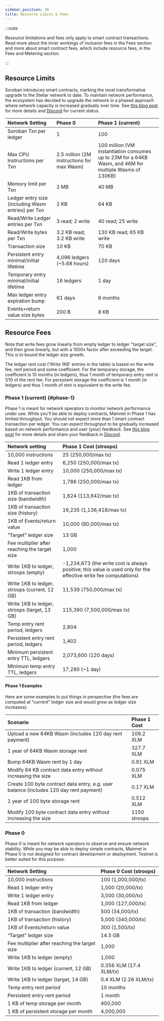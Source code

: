 ```yaml
---
sidebar_position: 30
title: Resource Limits & Fees
---
```


:::note

Resource limitations and fees only apply to smart contract transactions. Read more about the inner workings of inclusion fees in the Fees section and more about smart contract fees, which include resource fees, in the Fees and Metering section.

:::

## Resource Limits

Soroban introduces smart contracts, marking the most transformative upgrade to the Stellar network to date. To maintain network performance, the ecosystem has decided to upgrade the network in a phased approach where network capacity is increased gradually over time. See [this blog post](https://stellar.org/blog/developers/the-stellar-network-s-phased-rollout-of-smart-contracts-the-road-to-mainnet) for more details and [Discord](https://discord.com/invite/zVYdY3ktTn) for current status.

| Network Setting | Phase 0 | Phase 1 (current) |
| :-- | :-- | :-- |
| Soroban Txn per ledger | 1 | 100 |
| Max CPU Instructions per Txn | 2.5 million (2M instructions for max Wasm) | 100 million (VM instantiation consumes up to 23M for a 64KB Wasm, and 46M for multiple Wasms of 130KB) |
| Memory limit per Txn | 2 MB | 40 MB |
| Ledger entry size (including Wasm entries) per Txn | 2 KB | 64 KB |
| Read/Write Ledger entries per Txn | 3 read; 2 write | 40 read; 25 write |
| Read/Write bytes per Txn | 3.2 KB read; 3.2 KB write | 130 KB read; 65 KB write |
| Transaction size | 10 KB | 70 KB |
| Persistent entry minimal/initial lifetime | 4,096 ledgers (~5.68 hours) | 120 days |
| Temporary entry minimal/initial lifetime | 16 ledgers | 1 day |
| Max ledger entry expiration bump | 61 days | 6 months |
| Events+return value size bytes | 200 B | 8 KB |

## Resource Fees

Note that write fees grow linearly from empty ledger to ledger "target size", and then grow linearly, but with a 1000x factor after exceeding the target. This is to bound the ledger size growth.

The ledger rent cost ('Write 1KB' entries in the table) is based on the write fee, rent period and some coefficient. For the temporary storage, the coefficient is 10 months (in ledgers), thus 1 month of temporary entry rent is 1/10 of the rent fee. For persistent storage the coefficient is 1 month (in ledgers) and thus 1 month of rent is equivalent to the write fee.

### Phase 1 (current) {#phase-1}

Phase 1 is meant for network operators to monitor network performance under use. While you'll be able to deploy contracts, Mainnet in Phase 1 has limited throughput. You should not expect more than 1 smart contract transaction per ledger. You can expect throughput to be gradually increased based on network performance and user (your) feedback. See [this blog post](https://stellar.org/blog/developers/the-stellar-network-s-phased-rollout-of-smart-contracts-the-road-to-mainnet) for more details and share your feedback in [Discord](https://discord.com/invite/zVYdY3ktTn).

| Network setting | Phase 1 Cost (stroops) |
| :-- | :-- |
| 10,000 instructions | 25 (250,000/max tx) |
| Read 1 ledger entry | 6,250 (250,000/max tx) |
| Write 1 ledger entry | 10,000 (250,000/max tx) |
| Read 1KB from ledger | 1,786 (250,000/max tx) |
| 1KB of transaction size (bandwidth) | 1,624 (113,642/max tx) |
| 1KB of transaction size (history) | 16,235 (1,136,418/max tx) |
| 1KB of Events/return value | 10,000 (80,000/max tx) |
| “Target” ledger size | 13 GB |
| Fee multiplier after reaching the target size | 1,000 |
| Write 1KB to ledger, stroops (empty) | -1,234,673 (the write cost is always positive; this value is used only for the effective write fee computations) |
| Write 1KB to ledger, stroops (current, 12 GB) | 11,539 (750,000/max tx) |
| Write 1KB to ledger, stroops (target, 13 GB) | 115,390 (7,500,000/max tx) |
| Temp entry rent period, ledgers | 2,804 |
| Persistent entry rent period, ledgers | 1,402 |
| Minimum persistent entry TTL, ledgers | 2,073,600 (120 days) |
| Minimum temp entry TTL, ledgers | 17,280 (~1 day) |

#### Phase 1 Examples

Here are some examples to put things in perspective (the fees are computed at "current" ledger size and would grow as ledger size increases):

| Scenario | Phase 1 Cost |
| :-- | :-- |
| Upload a new 64KB Wasm (includes 120 day rent payment) | 109.2 XLM |
| 1 year of 64KB Wasm storage rent | 327.7 XLM |
| Bump 64KB Wasm rent by 1 day | 0.91 XLM |
| Modify 64 KB contract data entry without increasing the size | 0.075 XLM |
| Create 100 byte contract data entry, e.g. user balance (includes 120 day rent payment) | 0.17 XLM |
| 1 year of 100 byte storage rent | 0.512 XLM |
| Modify 100 byte contract data entry without increasing the size | 1150 stroops |

### Phase 0

Phase 0 is meant for network operators to observe and ensure network stability. While you may be able to deploy simple contracts, Mainnet in Phase 0 is not designed for contract development or deployment. Testnet is better suited for this purpose.

| Network Setting                               | Phase 0 Cost (stroops)  |
| :-------------------------------------------- | :---------------------- |
| 10,000 instructions                           | 100 (1,000,000/tx)      |
| Read 1 ledger entry                           | 1,000 (20,000/tx)       |
| Write 1 ledger entry                          | 3,000 (30,000/tx)       |
| Read 1KB from ledger                          | 1,000 (127,000/tx)      |
| 1KB of transaction (bandwidth)                | 500 (34,000/tx)         |
| 1KB of transaction (history)                  | 5,000 (340,000/tx)      |
| 1KB of Events/return value                    | 300 (1,500/tx)          |
| “Target” ledger size                          | 14.5 GB                 |
| Fee multiplier after reaching the target size | 1,000                   |
| Write 1KB to ledger (empty)                   | 1,000                   |
| Write 1KB to ledger (current, 12 GB)          | 0.356 XLM (17.4 XLM/tx) |
| Write 1KB to ledger (target, 14 GB)           | 0.4 XLM (2.26 XLM/tx)   |
| Temp entry rent period                        | 10 months               |
| Persistent entry rent period                  | 1 month                 |
| 1 KB of temp storage per month                | 400,000                 |
| 1 KB of persistent storage per month          | 4,000,000               |
